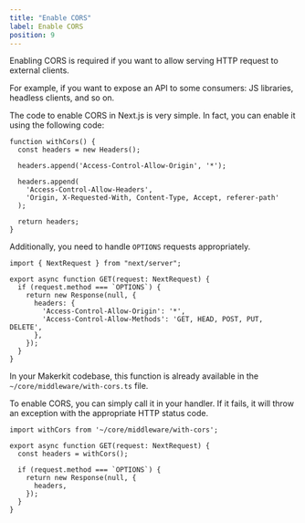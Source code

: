 ```yaml
---
title: "Enable CORS"
label: Enable CORS
position: 9
---
```


Enabling CORS is required if you want to allow serving HTTP request to
external clients.

For example, if you want to expose an API to some
consumers: JS libraries, headless clients, and so on.

The code to enable CORS in Next.js is very simple. In fact, you can enable it
using the following code:

```tsx
function withCors() {
  const headers = new Headers();

  headers.append('Access-Control-Allow-Origin', '*');

  headers.append(
    'Access-Control-Allow-Headers',
    'Origin, X-Requested-With, Content-Type, Accept, referer-path'
  );

  return headers;
}
```

Additionally, you need to handle `OPTIONS` requests appropriately.

```tsx
import { NextRequest } from "next/server";

export async function GET(request: NextRequest) {
  if (request.method === `OPTIONS`) {
    return new Response(null, {
      headers: {
        'Access-Control-Allow-Origin': '*',
        'Access-Control-Allow-Methods': 'GET, HEAD, POST, PUT, DELETE',
      },
    });
  }
}
```

In your Makerkit codebase, this function is already available in the
`~/core/middleware/with-cors.ts` file.

To enable CORS, you can simply call it in your handler. If it fails, it will
throw an exception with the appropriate HTTP status code.

```tsx
import withCors from '~/core/middleware/with-cors';

export async function GET(request: NextRequest) {
  const headers = withCors();

  if (request.method === `OPTIONS`) {
    return new Response(null, {
      headers,
    });
  }
}
```
